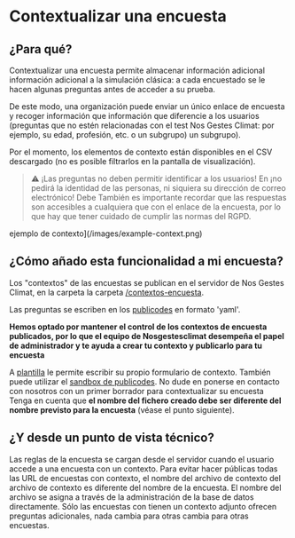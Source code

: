 # Contextualizar una encuesta

## ¿Para qué?

Contextualizar una encuesta permite almacenar información adicional
información adicional a la simulación clásica: a cada encuestado se le hacen algunas
preguntas antes de acceder a su prueba.

De este modo, una organización puede enviar un único enlace de encuesta y recoger información que
información que diferencie a los usuarios (preguntas que no estén relacionadas con el
test Nos Gestes Climat: por ejemplo, su edad, profesión, etc. o un subgrupo)
un subgrupo).

Por el momento, los elementos de contexto están disponibles en el CSV descargado
(no es posible filtrarlos en la pantalla de visualización).

> ⚠️ ¡Las preguntas no deben permitir identificar a los usuarios! En
> ¡no pedirá la identidad de las personas, ni siquiera su dirección de correo electrónico! Debe
> También es importante recordar que las respuestas son accesibles a cualquiera que
> con el enlace de la encuesta, por lo que hay que tener cuidado de cumplir las
> normas del RGPD.

ejemplo de contexto](/images/example-context.png)

## ¿Cómo añado esta funcionalidad a mi encuesta?

Los "contextos" de las encuestas se publican en el servidor de Nos Gestes Climat, en la carpeta
la carpeta
<a href="https://github.com/incubateur-ademe/nosgestesclimat-server/tree/master/contextes-sondage">/contextos-encuesta</a>.

Las preguntas se escriben en los <a href="https://publi.codes/">publicodes</a>
en formato 'yaml'.

**Hemos optado por mantener el control de los contextos de encuesta publicados, por lo que el equipo de Nosgestesclimat desempeña el papel de administrador y te ayuda a crear tu contexto y publicarlo para tu encuesta**

A
<a href="https://github.com/incubateur-ademe/nosgestesclimat-server/tree/master/contextes-sondage/template%20de%20contexte.yaml">plantilla</a>
le permite escribir su propio formulario de contexto. También puede
utilizar el <a href="https://vu.fr/szYP">sandbox de publicodes</a>. No dude en
ponerse en contacto con nosotros con un primer borrador para contextualizar su encuesta
Tenga en cuenta que **el nombre del fichero creado debe ser diferente del nombre previsto para la encuesta** (véase el punto siguiente).

## ¿Y desde un punto de vista técnico?

Las reglas de la encuesta se cargan desde el servidor cuando
el usuario accede a una encuesta con un contexto. Para evitar
hacer públicas todas las URL de encuestas con contexto, el nombre del archivo de contexto
del archivo de contexto es diferente del nombre de la encuesta. El nombre del archivo se asigna a través de
la administración de la base de datos directamente. Sólo las encuestas con
tienen un contexto adjunto ofrecen preguntas adicionales, nada cambia para otras
cambia para otras encuestas.
